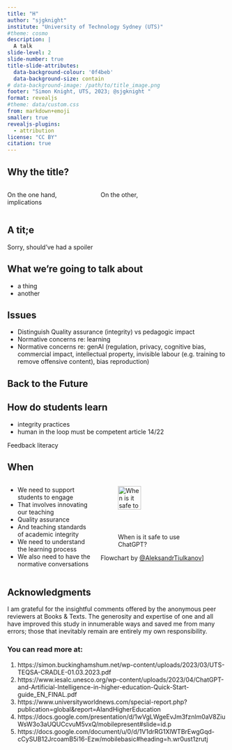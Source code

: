 ```yaml
---
title: "H"
author: "sjgknight"
institute: "University of Technology Sydney (UTS)"
#theme: cosmo
description: |
  A talk
slide-level: 2
slide-number: true
title-slide-attributes: 
  data-background-colour: '0f4beb'
  data-background-size: contain
# data-background-image: /path/to/title_image.png
footer: "Simon Knight, UTS, 2023; @sjgknight "
format: revealjs
#theme: data/custom.css
from: markdown+emoji
smaller: true
revealjs-plugins:
  - attribution
license: "CC BY"
citation: true
---
```


## Why the title? 

:::: {.columns}
::: {.column width="40%"}
On the one hand, implications 
:::

::: {.column width="60%"}
On the other, 
:::

::::


## A tit;e

::: footer
Sorry, should've had a spoiler
:::

## What we're going to talk about

-   a thing
-   another

## Issues

-   Distinguish Quality assurance (integrity) vs pedagogic impact
-   Normative concerns re: learning
-   Normative concerns re: genAI (regulation, privacy, cognitive bias, commercial impact, intellectual property, invisible labour (e.g. training to remove offensive content), bias reproduction)

## Back to the Future {background-color="black" background-image="https://placekitten.com/100/100" background-size="100px" background-repeat="repeat"}

## How do students learn 

- integrity practices
- human in the loop must be competent
article 14/22

Feedback literacy 


## When {.smaller}

:::: {.columns}
::: {.column width="40%" background-color="aquamarine"}
-   We need to support students to engage
  -   That involves innovating our teaching
  -   Quality assurance
  -   And teaching standards of academic integrity
-   We need to understand the learning process
-   We also need to have the normative conversations

:::

::: {.column width="60%"}
![When is it safe to use ChatGPT?](resources/flow.jpg){fig-alt="A flow chart with decision points: (1) Does it matter if the output is true, if no then safe to use chatGPT if yes then (2) do you have expertise to verify that the output is accurate, if no then unsafe to use chatGPT if yes then (are you able and willing to take full responsibility for missed inaccuracies, if no then unsafe if yes then possible to use chatGPT. Image is under cc-by license." fig-align="left" top=0 right=0 width=50% .r-stretch}

::: attribution 
Flowchart by [\@Aleksandr](https://twitter.com/shadbush/status/1616007675145240576/photo/1)[ Tiulkanov](https://twitter.com/shadbush/status/1616007675145240576/photo/1)]
:::

:::

::::


## Acknowledgments {.appendix}

I am grateful for the insightful comments offered by the anonymous peer reviewers at Books & Texts. The generosity and expertise of one and all have improved this study in innumerable ways and saved me from many errors; those that inevitably remain are entirely my own responsibility.

### You can read more at:

1. https://simon.buckinghamshum.net/wp-content/uploads/2023/03/UTS-TEQSA-CRADLE-01.03.2023.pdf 
1. https://www.iesalc.unesco.org/wp-content/uploads/2023/04/ChatGPT-and-Artificial-Intelligence-in-higher-education-Quick-Start-guide_EN_FINAL.pdf 
1. https://www.universityworldnews.com/special-report.php?publication=global&report=AIandHigherEducation
1. https://docs.google.com/presentation/d/1wVgLWgeEvJm3fznlm0aV8ZiuWsW3o3aUQUCcvuM5vxQ/mobilepresent#slide=id.p
1. https://docs.google.com/document/u/0/d/1V1drRG1XlWTBrEwgGqd-cCySUB12JrcoamB5i16-Ezw/mobilebasic#heading=h.wr0ust1zrutj 
